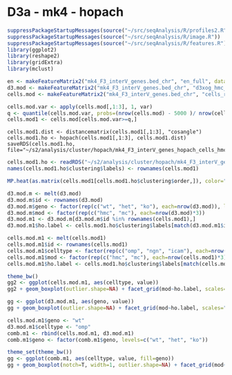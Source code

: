 D3a - mk4 - hopach
========================================================

```r
suppressPackageStartupMessages(source("~/src/seqAnalysis/R/profiles2.R"))
suppressPackageStartupMessages(source("~/src/seqAnalysis/R/image.R"))
suppressPackageStartupMessages(source("~/src/seqAnalysis/R/features.R"))
library(ggplot2)
library(reshape2)
library(gridExtra)
library(mclust)
```

```r
en <- makeFeatureMatrix2("mk4_F3_interV_genes.bed_chr", "en_full", data_type="rpkm/mean")
d3.mod <- makeFeatureMatrix2("mk4_F3_interV_genes.bed_chr", "d3xog_hmc_mc", data_type="rpkm/mean")
cells.mod <- makeFeatureMatrix2("mk4_F3_interV_genes.bed_chr", "cells_rep_hmc_mc", data_type="rpkm/mean")
```

```r
cells.mod.var <- apply(cells.mod[,1:3], 1, var)
q <- quantile(cells.mod.var, probs=(nrow(cells.mod) - 5000 )/ nrow(cells.mod))
cells.mod1 <- cells.mod[cells.mod.var>=q,]
```

```
cells.mod1.dist <- distancematrix(cells.mod1[,1:3], "cosangle")
cells.mod1.ho <- hopach(cells.mod1[,1:3], cells.mod1.dist)
saveRDS(cells.mod1.ho, file="~/s2/analysis/cluster/hopach/mk4_F3_interV_genes_hopach_cells_hmc_var5000_cosangle.rds")
```

```r
cells.mod1.ho <- readRDS("~/s2/analysis/cluster/hopach/mk4_F3_interV_genes_hopach_cells_hmc_var5000_cosangle.rds")
names(cells.mod1.ho$clustering$labels) <- rownames(cells.mod1)

```

```r
MP.heat(as.matrix(cells.mod1[cells.mod1.ho$clustering$order,]), color="ybb", range=c(0, 2))
```

```r
d3.mod.m <- melt(d3.mod)
d3.mod.m$id <- rownames(d3.mod)
d3.mod.m$geno <- factor(rep(c("wt", "het", "ko"), each=nrow(d3.mod)), levels=c("wt", "het", "ko"))
d3.mod.m$mod <- factor(rep(c("hmc", "mc"), each=nrow(d3.mod)*3))
d3.mod.m1 <- d3.mod.m[d3.mod.m$id %in% rownames(cells.mod1),]
d3.mod.m1$ho.label <- cells.mod1.ho$clustering$labels[match(d3.mod.m1$id, names(cells.mod1.ho$clustering$labels))]

```

```r
cells.mod.m1 <- melt(cells.mod1)
cells.mod.m1$id <- rownames(cells.mod1)
cells.mod.m1$celltype <- factor(rep(c("omp", "ngn", "icam"), each=nrow(cells.mod1)))
cells.mod.m1$mod <- factor(rep(c("hmc", "mc"), each=nrow(cells.mod1)*3))
cells.mod.m1$ho.label <- cells.mod1.ho$clustering$labels[match(cells.mod.m1$id, names(cells.mod1.ho$clustering$labels))]

```

```r
theme_bw()
gg2 <- ggplot(cells.mod.m1, aes(celltype, value))
gg2 + geom_boxplot(outlier.shape=NA) + facet_grid(mod~ho.label, scales="free_y")

```

```r
gg <- ggplot(d3.mod.m1, aes(geno, value))
gg + geom_boxplot(outlier.shape=NA) + facet_grid(mod~ho.label, scales="free_y")

```

```r
cells.mod.m1$geno <- "wt"
d3.mod.m1$celltype <- "omp"
comb.m1 <- rbind(cells.mod.m1, d3.mod.m1)
comb.m1$geno <- factor(comb.m1$geno, levels=c("wt", "het", "ko"))
```

```r
theme_set(theme_bw())
gg <- ggplot(comb.m1, aes(celltype, value, fill=geno))
gg + geom_boxplot(notch=T, width=1, outlier.shape=NA) + facet_grid(mod~ho.label, scales="free_y")
```
